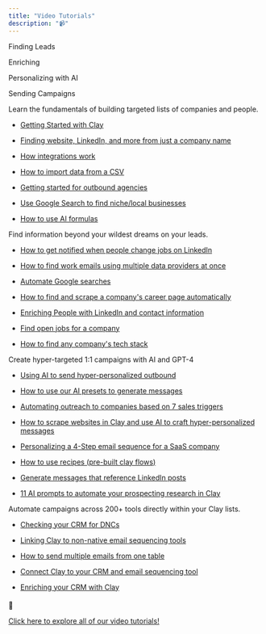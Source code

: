 ```yaml
---
title: "Video Tutorials"
description: "📹"
---
```


Finding Leads

Enriching

Personalizing with AI

Sending Campaigns

Learn the fundamentals of building targeted lists of companies and people.

* [Getting Started with Clay](https://www.clay.com/learn/getting-started-with-clay)

* [Finding website, LinkedIn, and more from just a company name](https://www.clay.com/learn/find-basic-information-needed-to-complete-integrations)

* [How integrations work](https://www.clay.com/learn/starting-from-scratch-how-to-use-clay-to-source-accounts-and-prospects)

* [How to import data from a CSV](https://www.clay.com/learn/how-to-import-data-from-a-csv)

* [Getting started for outbound agencies](https://www.clay.com/learn/getting-started-for-outbound-agencies)

* [Use Google Search to find niche/local businesses](https://www.clay.com/learn/find-and-enrich-local-businesses-with-google)

* [How to use AI formulas](https://www.clay.com/learn/advanced-google-searches-with-clay)

Find information beyond your wildest dreams on your leads.

* [How to get notified when people change jobs on LinkedIn](https://www.clay.com/learn/how-to-get-notified-when-your-customers-change-jobs)

* [How to find work emails using multiple data providers at once](https://www.clay.com/learn/find-work-emails-from-linkedin)

* [Automate Google searches](https://www.clay.com/learn/how-to-find-decision-makers-and-their-contact-information)

* [How to find and scrape a company's career page automatically](https://www.clay.com/learn/enriching-a-companys-linkedin-profile-for-tons-of-data)

* [Enriching People with LinkedIn and contact information](https://www.clay.com/learn/score-websites-based-on-keywords-mentioned)

* [Find open jobs for a company](https://www.clay.com/learn/find-open-jobs-by-company-domain)

* [How to find any company's tech stack](https://www.clay.com/learn/find-company-tech-stack)

Create hyper-targeted 1:1 campaigns with AI and GPT-4

* [Using AI to send hyper-personalized outbound](https://www.clay.com/learn/using-ai-to-send-hyper-personalized-outbound)

* [How to use our AI presets to generate messages](https://www.clay.com/learn/ai-snippets-the-quickest-way-to-find-insights-from-your-data)

* [Automating outreach to companies based on 7 sales triggers](https://www.clay.com/learn/automating-outreach-to-companies-based-on-7-sales-triggers)

* [How to scrape websites in Clay and use AI to craft hyper-personalized messages](https://www.clay.com/learn/how-to-scrape-websites-in-clay-and-use-ai-to-craft-hyper-personalized-messages)

* [Personalizing a 4-Step email sequence for a SaaS company](https://www.clay.com/learn/personalizing-a-4-step-email-sequence-for-a-saas-company)

* [How to use recipes (pre-built clay flows)](https://www.clay.com/learn/how-to-use-ai-to-quickly-summarize-what-a-business-does)

* [Generate messages that reference LinkedIn posts](https://www.clay.com/learn/generate-messages-that-reference-news-articles)

* [11 AI prompts to automate your prospecting research in Clay](https://www.clay.com/learn/11-ai-prompts-to-automate-your-prospecting-research-in-clay)

Automate campaigns across 200+ tools directly within your Clay lists.

* [Checking your CRM for DNCs](https://www.clay.com/learn/linking-clay-to-zapier)

* [Linking Clay to non-native email sequencing tools](https://www.clay.com/learn/linking-clay-to-non-native-email-sequencing-tools)

* [How to send multiple emails from one table](https://www.clay.com/learn/how-to-write-a-table-creating-individual-rows-when-multiple-prospects-are-found)

* [Connect Clay to your CRM and email sequencing tool](https://www.clay.com/learn/connect-clay-to-your-crm-and-email-sequencing-tool)

* [Enriching your CRM with Clay](https://www.clay.com/learn/enrich-your-crm-with-clay)


#### 

🌈

[Click here to explore all of our video tutorials! ](https://www.clay.com/learn)

